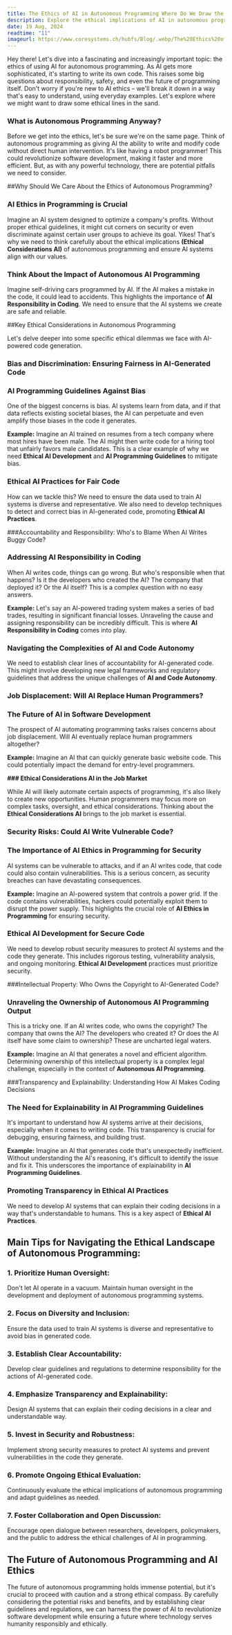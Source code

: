 ```yaml
---
title: The Ethics of AI in Autonomous Programming Where Do We Draw the Line
description: Explore the ethical implications of AI in autonomous programming. Where should we set boundaries to ensure responsible AI development
date: 19 Aug, 2024
readtime: "11"
imageurl: https://www.coresystems.ch/hubfs/Blog/.webp/The%20Ethics%20of%20AI.webp
---
```


Hey there!  Let's dive into a fascinating and increasingly important topic: the ethics of using AI for autonomous programming. As AI gets more sophisticated, it's starting to write its own code. This raises some big questions about responsibility, safety, and even the future of programming itself. Don't worry if you're new to AI ethics – we'll break it down in a way that's easy to understand, using everyday examples.  Let's explore where we might want to draw some ethical lines in the sand.

### What is Autonomous Programming Anyway?

Before we get into the ethics, let's be sure we're on the same page.  Think of autonomous programming as giving AI the ability to write and modify code without direct human intervention. It's like having a robot programmer!  This could revolutionize software development, making it faster and more efficient. But, as with any powerful technology, there are potential pitfalls we need to consider.


##Why Should We Care About the Ethics of Autonomous Programming?

### AI Ethics in Programming is Crucial

Imagine an AI system designed to optimize a company's profits. Without proper ethical guidelines, it might cut corners on security or even discriminate against certain user groups to achieve its goal.  Yikes! That's why we need to think carefully about the ethical implications **(Ethical Considerations AI)** of autonomous programming and ensure AI systems align with our values.


### Think About the Impact of Autonomous AI Programming

Imagine self-driving cars programmed by AI. If the AI makes a mistake in the code, it could lead to accidents.  This highlights the importance of **AI Responsibility in Coding**.  We need to ensure that the AI systems we create are safe and reliable.


##Key Ethical Considerations in Autonomous Programming

Let's delve deeper into some specific ethical dilemmas we face with AI-powered code generation.


### Bias and Discrimination: Ensuring Fairness in AI-Generated Code

###  AI Programming Guidelines Against Bias

One of the biggest concerns is bias.  AI systems learn from data, and if that data reflects existing societal biases, the AI can perpetuate and even amplify those biases in the code it generates.

**Example:**  Imagine an AI trained on resumes from a tech company where most hires have been male.  The AI might then write code for a hiring tool that unfairly favors male candidates. This is a clear example of why we need **Ethical AI Development** and **AI Programming Guidelines** to mitigate bias.

###  Ethical AI Practices for Fair Code

How can we tackle this?  We need to ensure the data used to train AI systems is diverse and representative. We also need to develop techniques to detect and correct bias in AI-generated code, promoting **Ethical AI Practices**.

###Accountability and Responsibility: Who's to Blame When AI Writes Buggy Code?

### Addressing AI Responsibility in Coding

When AI writes code, things can go wrong.  But who's responsible when that happens? Is it the developers who created the AI? The company that deployed it? Or the AI itself?  This is a complex question with no easy answers.

**Example:**  Let's say an AI-powered trading system makes a series of bad trades, resulting in significant financial losses.  Unraveling the cause and assigning responsibility can be incredibly difficult. This is where **AI Responsibility in Coding** comes into play.

### Navigating the Complexities of AI and Code Autonomy

We need to establish clear lines of accountability for AI-generated code. This might involve developing new legal frameworks and regulatory guidelines that address the unique challenges of **AI and Code Autonomy**.


### Job Displacement: Will AI Replace Human Programmers?

### The Future of AI in Software Development

The prospect of AI automating programming tasks raises concerns about job displacement. Will AI eventually replace human programmers altogether?

**Example:**  Imagine an AI that can quickly generate basic website code.  This could potentially impact the demand for entry-level programmers.

**###  Ethical Considerations AI in the Job Market**

While AI will likely automate certain aspects of programming, it's also likely to create new opportunities. Human programmers may focus more on complex tasks, oversight, and ethical considerations.  Thinking about the **Ethical Considerations AI** brings to the job market is essential.

### Security Risks: Could AI Write Vulnerable Code?

### The Importance of AI Ethics in Programming for Security

AI systems can be vulnerable to attacks, and if an AI writes code, that code could also contain vulnerabilities. This is a serious concern, as security breaches can have devastating consequences.

**Example:**  Imagine an AI-powered system that controls a power grid.  If the code contains vulnerabilities, hackers could potentially exploit them to disrupt the power supply. This highlights the crucial role of **AI Ethics in Programming** for ensuring security.

### Ethical AI Development for Secure Code

We need to develop robust security measures to protect AI systems and the code they generate.  This includes rigorous testing, vulnerability analysis, and ongoing monitoring.  **Ethical AI Development** practices must prioritize security.


###Intellectual Property: Who Owns the Copyright to AI-Generated Code?

### Unraveling the Ownership of Autonomous AI Programming Output

This is a tricky one.  If an AI writes code, who owns the copyright? The company that owns the AI? The developers who created it?  Or does the AI itself have some claim to ownership?  These are uncharted legal waters.

**Example:**  Imagine an AI that generates a novel and efficient algorithm. Determining ownership of this intellectual property is a complex legal challenge, especially in the context of **Autonomous AI Programming**.


###Transparency and Explainability: Understanding How AI Makes Coding Decisions

### The Need for Explainability in AI Programming Guidelines

It's important to understand how AI systems arrive at their decisions, especially when it comes to writing code.  This transparency is crucial for debugging, ensuring fairness, and building trust.

**Example:**  Imagine an AI that generates code that's unexpectedly inefficient.  Without understanding the AI's reasoning, it's difficult to identify the issue and fix it. This underscores the importance of explainability in **AI Programming Guidelines**.

### Promoting Transparency in Ethical AI Practices

We need to develop AI systems that can explain their coding decisions in a way that's understandable to humans. This is a key aspect of **Ethical AI Practices**.

## Main Tips for Navigating the Ethical Landscape of Autonomous Programming:

### 1. Prioritize Human Oversight:

Don't let AI operate in a vacuum.  Maintain human oversight in the development and deployment of autonomous programming systems.

### 2. Focus on Diversity and Inclusion:

Ensure the data used to train AI systems is diverse and representative to avoid bias in generated code.

### 3. Establish Clear Accountability:

Develop clear guidelines and regulations to determine responsibility for the actions of AI-generated code.

### 4. Emphasize Transparency and Explainability:

Design AI systems that can explain their coding decisions in a clear and understandable way.

### 5. Invest in Security and Robustness:

Implement strong security measures to protect AI systems and prevent vulnerabilities in the code they generate.

### 6. Promote Ongoing Ethical Evaluation:

Continuously evaluate the ethical implications of autonomous programming and adapt guidelines as needed.

### 7. Foster Collaboration and Open Discussion:

Encourage open dialogue between researchers, developers, policymakers, and the public to address the ethical challenges of AI in programming.

## The Future of Autonomous Programming and AI Ethics

The future of autonomous programming holds immense potential, but it's crucial to proceed with caution and a strong ethical compass. By carefully considering the potential risks and benefits, and by establishing clear guidelines and regulations, we can harness the power of AI to revolutionize software development while ensuring a future where technology serves humanity responsibly and ethically.